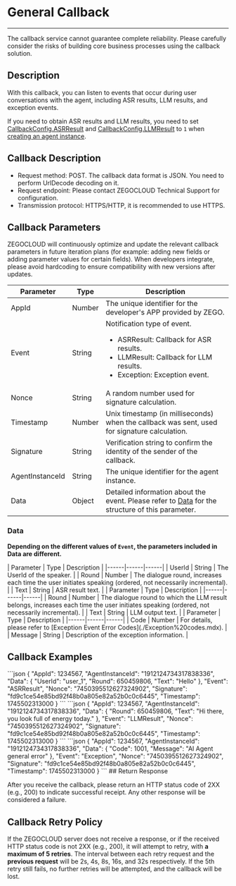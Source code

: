 # General Callback

- - -

<Warning title="Warning">The callback service cannot guarantee complete reliability. Please carefully consider the risks of building core business processes using the callback solution.</Warning>

## Description

With this callback, you can listen to events that occur during user conversations with the agent, including ASR results, LLM results, and exception events.

<Note title="Note">

If you need to obtain ASR results and LLM results, you need to set [CallbackConfig.ASRResult](./../Agent%20Instance%20Management/Create%20Agent%20instance.mdx#callbackconfig) and [CallbackConfig.LLMResult](./../Agent%20Instance%20Management/Create%20Agent%20instance.mdx#callbackconfig) to `1` when [creating an agent instance](./../Agent%20Instance%20Management/Create%20Agent%20instance.mdx).
</Note>

## Callback Description
- Request method: POST.
    <Note title="Note">The callback data format is JSON. You need to perform UrlDecode decoding on it.</Note>
- Request endpoint: Please contact ZEGOCLOUD Technical Support for configuration.
- Transmission protocol: HTTPS/HTTP, it is recommended to use HTTPS.

## Callback Parameters

<Note title="Note">ZEGOCLOUD will continuously optimize and update the relevant callback parameters in future iteration plans (for example: adding new fields or adding parameter values for certain fields). When developers integrate, please avoid hardcoding to ensure compatibility with new versions after updates.</Note>

| Parameter | Type | Description |
|------|------|------|
| AppId | Number | The unique identifier for the developer's APP provided by ZEGO. |
| Event | String | Notification type of event.<ul><li>ASRResult: Callback for ASR results.</li><li>LLMResult: Callback for LLM results.</li><li>Exception: Exception event.</li></ul> |
| Nonce | String | A random number used for signature calculation. |
| Timestamp | Number | Unix timestamp (in milliseconds) when the callback was sent, used for signature calculation. |
| Signature | String | Verification string to confirm the identity of the sender of the callback. |
| AgentInstanceId | String | The unique identifier for the agent instance. |
| Data | Object | Detailed information about the event. Please refer to [Data](#data) for the structure of this parameter. |
### Data

**Depending on the different values of `Event`, the parameters included in Data are different.**

<Tabs>
<Tab title="ASRResult">
| Parameter | Type | Description |
|------|------|------|
| UserId | String | The UserId of the speaker. |
| Round | Number | The dialogue round, increases each time the user initiates speaking (ordered, not necessarily incremental). |
| Text | String | ASR result text. |

</Tab>
<Tab title="LLMResult">
| Parameter | Type | Description |
|------|------|------|
| Round | Number | The dialogue round to which the LLM result belongs, increases each time the user initiates speaking (ordered, not necessarily incremental). |
| Text | String | LLM output text. |
</Tab>
<Tab title="Exception">
| Parameter | Type | Description |
|------|------|------|
| Code | Number | For details, please refer to [Exception Event Error Codes](./Exception%20codes.mdx). |
| Message | String | Description of the exception information. |
</Tab>
</Tabs>

## Callback Examples

<Tabs>
<Tab title="Event is ASRResult">
```json
{
    "AppId": 1234567,
    "AgentInstanceId": "1912124734317838336",
    "Data": {
        "UserId": "user_1",
        "Round": 650459806,
        "Text": "Hello"
    },
    "Event": "ASRResult",
    "Nonce": "7450395512627324902",
    "Signature": "fd9c1ce54e85bd92f48b0a805e82a52b0c0c6445",
    "Timestamp": 1745502313000
}
```
</Tab>
<Tab title="Event is LLMResult">
```json
{
    "AppId": 1234567,
    "AgentInstanceId": "1912124734317838336",
    "Data": {
        "Round": 650459806,
        "Text": "Hi there, you look full of energy today."
    },
    "Event": "LLMResult",
    "Nonce": "7450395512627324902",
    "Signature": "fd9c1ce54e85bd92f48b0a805e82a52b0c0c6445",
    "Timestamp": 1745502313000
}
```
</Tab>
<Tab title="Event is Exception">
```json
{
    "AppId": 1234567,
    "AgentInstanceId": "1912124734317838336",
    "Data": {
        "Code": 1001,
        "Message": "AI Agent general error"
    },
    "Event": "Exception",
    "Nonce": "7450395512627324902",
    "Signature": "fd9c1ce54e85bd92f48b0a805e82a52b0c0c6445",
    "Timestamp": 1745502313000
}
```
</Tab>
</Tabs>
## Return Response

After you receive the callback, please return an HTTP status code of 2XX (e.g., 200) to indicate successful receipt. Any other response will be considered a failure.

## Callback Retry Policy

If the ZEGOCLOUD server does not receive a response, or if the received HTTP status code is not 2XX (e.g., 200), it will attempt to retry, with **a maximum of 5 retries**. The interval between each retry request and the **previous request** will be 2s, 4s, 8s, 16s, and 32s respectively. If the 5th retry still fails, no further retries will be attempted, and the callback will be lost.